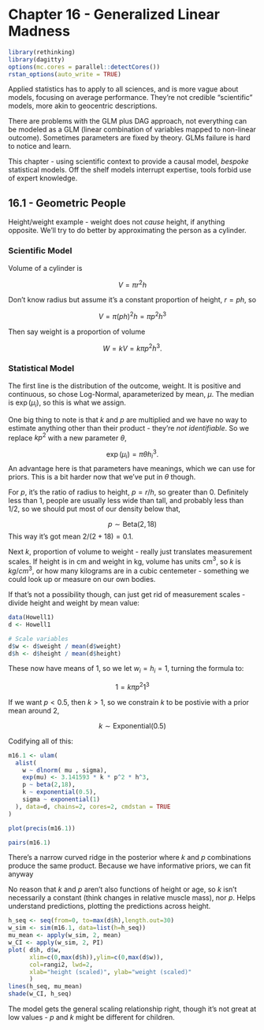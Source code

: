 # Chapter 16 - Generalized Linear Madness
```r
library(rethinking)
library(dagitty)
options(mc.cores = parallel::detectCores())
rstan_options(auto_write = TRUE)
```

Applied statistics has to apply to all sciences, and is more vague about models, focusing on average performance. They're not credible "scientific" models, more akin to geocentric descriptions. 

There are problems with the GLM plus DAG approach, not everything can be modeled as a GLM (linear combination of variables mapped to non-linear outcome). Sometimes parameters are fixed by theory. GLMs failure is hard to notice and learn.

This chapter - using scientific context to provide a causal model, _bespoke_ statistical models. Off the shelf models interrupt expertise, tools forbid use of expert knowledge.

## 16.1 - Geometric People

Height/weight example - weight does not _cause_ height, if anything opposite. We'll try to do better by approximating the person as a cylinder.

### Scientific Model

Volume of a cylinder is

$$
  V= \pi r^2 h
$$

Don't know radius but assume it's a constant proportion of height, $r=ph$, so

$$
  V = \pi (ph)^2 h = \pi p^2 h^3
$$

Then say weight is a proportion of volume 

$$
  W = kV = k \pi p^2 h^3.
$$

### Statistical Model

\begin{align*}
  W &\sim \text{Log-Normal}(\mu_i, \sigma)\\
  \exp(\mu_i) &= k \pi p^2 h_i^3\\
  k &\sim \text{ some prior}\\
  p &\sim \text{ some prior}\\
  \sigma &\sim \text{Exponential}(1)
\end{align*}

The first line is the distribution of the outcome, weight. It is positive and continuous, so chose Log-Normal, aparameterized by mean, $\mu$. The median is $\exp(\mu_i)$, so this is what we assign. 

One big thing to note is that $k$ and $p$ are multiplied and we have no way to estimate anything other than their product - they're _not identifiable_. So we replace $kp^2$ with a new parameter $\theta$,

$$
  \exp (\mu_i) = \pi \theta h_i^3.
$$
An advantage here is that parameters have meanings, which we can use for priors. This is a bit harder now that we've put in $\theta$ though.

For $p$, it's the ratio of radius to height, $p=r/h$, so greater than 0. Definitely less than 1, people are usually less wide than tall, and probably less than 1/2, so we should put most of our density below that,

$$ p \sim \text{Beta}(2,18) $$
This way it's got mean $2/(2+18) = 0.1$.

Next $k$, proportion of volume to weight - really just translates measurement scales. If height is in cm and weight in kg, volume has units cm$^3$, so $k$ is $kg/cm^3$, or how many kilograms are in a cubic centemeter - something we could look up or measure on our own bodies.

If that's not a possibility though, can just get rid of measurement scales - divide height and weight by mean value:

```r
data(Howell1)
d <- Howell1

# Scale variables
d$w <- d$weight / mean(d$weight)
d$h <- d$height / mean(d$height)
```

These now have means of 1, so we let $w_i = h_i =1$, turning the formula to:

$$
  1 = k \pi p^2 1^3
$$

If we want $p < 0.5$, then $k>1$, so we constrain $k$ to be postivie with a prior mean around 2,

$$
  k \sim \text{Exponential}(0.5)
$$

Codifying all of this:

```r
m16.1 <- ulam(
  alist(
    w ~ dlnorm( mu , sigma),
    exp(mu) <- 3.141593 * k * p^2 * h^3,
    p ~ beta(2,18),
    k ~ exponential(0.5),
    sigma ~ exponential(1)
  ), data=d, chains=2, cores=2, cmdstan = TRUE
)
```


```r
plot(precis(m16.1))
```

```r
pairs(m16.1)
```


There's a narrow curved ridge in the posterior where $k$ and $p$ combinations produce the same product. Because we have informative priors, we can fit anyway

No reason that $k$ and $p$ aren't also functions of height or age, so $k$ isn't necessarily a constant (think changes in relative muscle mass), nor $p$. Helps understand predictions, plotting the predictions across height.

```r
h_seq <- seq(from=0, to=max(d$h),length.out=30)
w_sim <- sim(m16.1, data=list(h=h_seq))
mu_mean <- apply(w_sim, 2, mean)
w_CI <- apply(w_sim, 2, PI)
plot( d$h, d$w, 
      xlim=c(0,max(d$h)),ylim=c(0,max(d$w)), 
      col=rangi2, lwd=2,
      xlab="height (scaled)", ylab="weight (scaled)"
      )
lines(h_seq, mu_mean)
shade(w_CI, h_seq)
```

The model gets the general scaling relationship right, though it's not great at low values - $p$ and $k$ might be different for children.